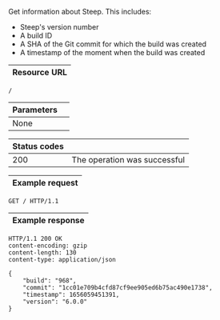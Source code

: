 Get information about Steep. This includes:

* Steep's version number
* A build ID
* A SHA of the Git commit for which the build was created
* A timestamp of the moment when the build was created

| Resource URL |
| ------------ |

```http
/
```

| Parameters   |                              |
| ------------ | ---------------------------- |
| None         |                              |

| Status codes |                              |
| ------------ | ---------------------------- |
| 200          | The operation was successful |

| Example request |
| --------------- |

```http
GET / HTTP/1.1
```

| Example response |
| ---------------- |

```http
HTTP/1.1 200 OK
content-encoding: gzip
content-length: 130
content-type: application/json

{
    "build": "968",
    "commit": "1cc01e709b4cfd87cf9ee905ed6b75ac490e1738",
    "timestamp": 1656059451391,
    "version": "6.0.0"
}
```
